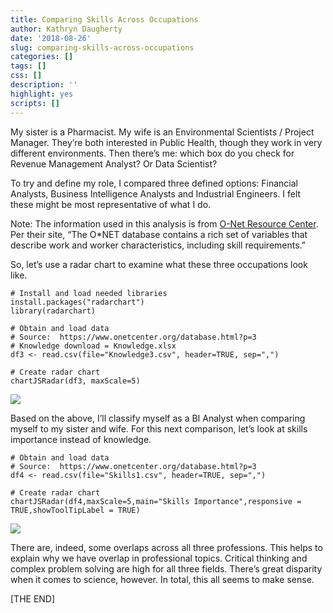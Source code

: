 ```yaml
---
title: Comparing Skills Across Occupations
author: Kathryn Daugherty
date: '2018-08-26'
slug: comparing-skills-across-occupations
categories: []
tags: []
css: []
description: ''
highlight: yes
scripts: []
---
```


My sister is a Pharmacist.  My wife is an Environmental Scientists / Project Manager.  They're both interested in Public Health, though they work in very different environments.  Then there's me: which box do you check for Revenue Management Analyst?  Or Data Scientist?

To try and define my role, I compared three defined options: Financial Analysts, Business Intelligence Analysts and Industrial Engineers. I felt these might be most representative of what I do.  

Note:  The information used in this analysis is from <a href="https://www.onetcenter.org/database.html?p=3">O-Net Resource Center</a>.  Per their site, "The O*NET database contains a rich set of variables that describe work and worker characteristics, including skill requirements." 

So, let's use a radar chart to examine what these three occupations look like.

```
# Install and load needed libraries
install.packages("radarchart")
library(radarchart)

# Obtain and load data
# Source:  https://www.onetcenter.org/database.html?p=3
# Knowledge download = Knowledge.xlsx
df3 <- read.csv(file="Knowledge3.csv", header=TRUE, sep=",")

# Create radar chart
chartJSRadar(df3, maxScale=5)
```

<img src="/post/2018-08-26-comparing-skills-across-occupations_files/finance.png">

Based on the above, I'll classify myself as a BI Analyst when comparing myself to my sister and wife.  For this next comparison, let's look at skills importance instead of knowledge.

```
# Obtain and load data
# Source:  https://www.onetcenter.org/database.html?p=3
df4 <- read.csv(file="Skills1.csv", header=TRUE, sep=",")

# Create radar chart
chartJSRadar(df4,maxScale=5,main="Skills Importance",responsive = TRUE,showToolTipLabel = TRUE)
```

<img src="/post/2018-08-26-comparing-skills-across-occupations_files/skills.png">

There are, indeed, some overlaps across all three professions.  This helps to explain why we have overlap in professional topics.  Critical thinking and complex problem solving are high for all three fields.  There's great disparity when it comes to science, however.  In total, this all seems to make sense.

[THE END]
